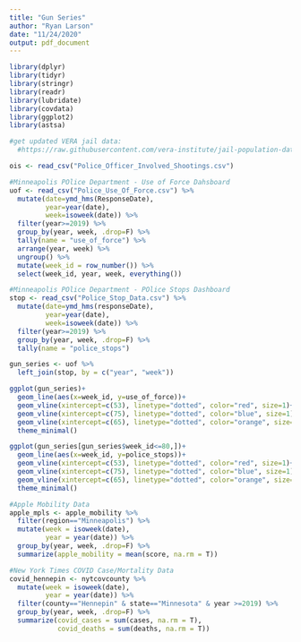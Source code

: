 ```yaml
---
title: "Gun Series"
author: "Ryan Larson"
date: "11/24/2020"
output: pdf_document
---
```


```r
library(dplyr)
library(tidyr)
library(stringr)
library(readr)
library(lubridate)
library(covdata)
library(ggplot2)
library(astsa)

#get updated VERA jail data:
  #https://raw.githubusercontent.com/vera-institute/jail-population-data/master/jail_population.csv
```


```r
ois <- read_csv("Police_Officer_Involved_Shootings.csv")

#Minneapolis POlice Department - Use of Force Dahsboard
uof <- read_csv("Police_Use_Of_Force.csv") %>%
  mutate(date=ymd_hms(ResponseDate),
         year=year(date),
         week=isoweek(date)) %>%
  filter(year>=2019) %>%
  group_by(year, week, .drop=F) %>%
  tally(name = "use_of_force") %>%
  arrange(year, week) %>%
  ungroup() %>%
  mutate(week_id = row_number()) %>%
  select(week_id, year, week, everything())

#Minneapolis POlice Department - POlice Stops Dashboard
stop <- read_csv("Police_Stop_Data.csv") %>%
  mutate(date=ymd_hms(responseDate),
         year=year(date),
         week=isoweek(date)) %>%
  filter(year>=2019) %>%
  group_by(year, week, .drop=F) %>%
  tally(name = "police_stops") 

gun_series <- uof %>% 
  left_join(stop, by = c("year", "week"))

ggplot(gun_series)+
  geom_line(aes(x=week_id, y=use_of_force))+ 
  geom_vline(xintercept=c(53), linetype="dotted", color="red", size=1)+
  geom_vline(xintercept=c(75), linetype="dotted", color="blue", size=1)+
  geom_vline(xintercept=c(65), linetype="dotted", color="orange", size=1)+
  theme_minimal()

ggplot(gun_series[gun_series$week_id<=80,])+
  geom_line(aes(x=week_id, y=police_stops))+ 
  geom_vline(xintercept=c(53), linetype="dotted", color="red", size=1)+
  geom_vline(xintercept=c(75), linetype="dotted", color="blue", size=1)+
  geom_vline(xintercept=c(65), linetype="dotted", color="orange", size=1)+
  theme_minimal()

#Apple Mobility Data
apple_mpls <- apple_mobility %>%
  filter(region=="Minneapolis") %>%
  mutate(week = isoweek(date), 
         year = year(date)) %>%
  group_by(year, week, .drop=F) %>%
  summarize(apple_mobility = mean(score, na.rm = T))

#New York Times COVID Case/Mortality Data
covid_hennepin <- nytcovcounty %>%
  mutate(week = isoweek(date), 
         year = year(date)) %>%
  filter(county=="Hennepin" & state=="Minnesota" & year >=2019) %>%
  group_by(year, week, .drop=F) %>%
  summarize(covid_cases = sum(cases, na.rm = T),
            covid_deaths = sum(deaths, na.rm = T))

```
